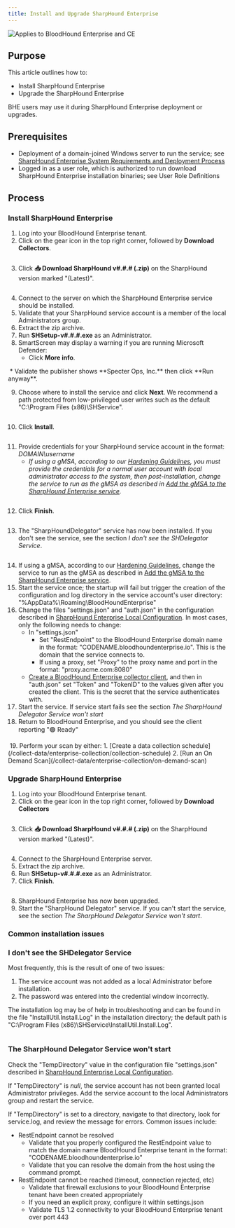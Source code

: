 ```yaml
---
title: Install and Upgrade SharpHound Enterprise
---
```


<img noZoom src="/assets/enterprise-AND-community-edition-pill-tag.svg" alt="Applies to BloodHound Enterprise and CE"/>

## Purpose

This article outlines how to:

* Install SharpHound Enterprise
* Upgrade the SharpHound Enterprise

BHE users may use it during SharpHound Enterprise deployment or upgrades.

## Prerequisites


* Deployment of a domain-joined Windows server to run the service; see [SharpHound Enterprise System Requirements and Deployment Process](/install-data-collector/install-sharphound/system-requirements)
* Logged in as a user role, which is authorized to run download SharpHound Enterprise installation binaries; see User Role Definitions

## Process

### Install SharpHound Enterprise

1.  Log into your BloodHound Enterprise tenant.
2.  Click on the gear icon in the top right corner, followed by **Download Collectors**.
<Frame>
  <img src="/assets/image-39.png" alt=""/>
</Frame>


3.  Click **📥 Download SharpHound v#.#.# (.zip)** on the SharpHound version marked "(Latest)".
<Frame>
  <img src="/assets/image-40.png" alt=""/>
</Frame>


4.  Connect to the server on which the SharpHound Enterprise service should be installed.
5.  Validate that your SharpHound service account is a member of the local Administrators group.
6.  Extract the zip archive.
7.  Run **SHSetup-v#.#.#.exe** as an Administrator.
8.  SmartScreen may display a warning if you are running Microsoft Defender:
    * Click **More info**.
<Frame>
  <img src="/assets/image-41.png" alt=""/>
</Frame>
    * Validate the publisher shows **Specter Ops, Inc.** then click **Run anyway**.
<Frame>
  <img src="/assets/image-42.png" alt=""/>
</Frame>


9.  Choose where to install the service and click **Next**. We recommend a path protected from low-privileged user writes such as the default "C:\\Program Files (x86)\\SHService".
<Frame>
  <img src="/assets/image-43.png" alt=""/>
</Frame>


10. Click **Install**.
<Frame>
  <img src="/assets/image-44.png" alt=""/>
</Frame>


11. Provide credentials for your SharpHound service account in the format: _DOMAIN\\username_
    * _If using a gMSA, according to our [Hardening Guidelines](/manage-bloodhound/securing-bloodhound-and-collectors/sharphound-hardening), you must provide the credentials for a normal user account with local administrator access to the system, then post-installation, change the service to run as the gMSA as described in [Add the gMSA to the SharpHound Enterprise service](/install-data-collector/install-sharphound/create-gmsa)._
<Frame>
  <img src="/assets/image-45.png" alt=""/>
</Frame>


12. Click **Finish**.
<Frame>
  <img src="/assets/image-46.png" alt=""/>
</Frame>


13. The "SharpHoundDelegator" service has now been installed. If you don't see the service, see the section _I don't see the SHDelegator Service_.
<Frame>
  <img src="/assets/image-47.png" alt=""/>
</Frame>


14. If using a gMSA, according to our [Hardening Guidelines](/manage-bloodhound/securing-bloodhound-and-collectors/sharphound-hardening), change the service to run as the gMSA as described in [Add the gMSA to the SharpHound Enterprise service](/install-data-collector/install-sharphound/create-gmsa).
15. Start the service once; the startup will fail but trigger the creation of the configuration and log directory in the service account's user directory: "%AppData%\Roaming\BloodHoundEnterprise"
16. Change the files "settings.json" and "auth.json" in the configuration described in [SharpHound Enterprise Local Configuration](/install-data-collector/install-sharphound/local-configuration). In most cases, only the following needs to change:
    * In "settings.json"
        * Set "RestEndpoint" to the BloodHound Enterprise domain name in the format: "CODENAME.bloodhoundenterprise.io". This is the domain that the service connects to.
        * If using a proxy, set "Proxy" to the proxy name and port in the format: "proxy.acme.com:8080"
    * [Create a BloodHound Enterprise collector client](/collect-data/enterprise-collection/create-collector), and then in "auth.json" set "Token" and "TokenID" to the values given after you created the client. This is the secret that the service authenticates with.
17. Start the service. If service start fails see the section _The SharpHound Delegator Service won't start_
18. Return to BloodHound Enterprise, and you should see the client reporting "🟢 Ready"
<Frame>
  <img src="/assets/image-48.png" alt=""/>
</Frame>
19. Perform your scan by either:
    1.  [Create a data collection schedule](/collect-data/enterprise-collection/collection-schedule)
    2.  [Run an On Demand Scan](/collect-data/enterprise-collection/on-demand-scan)

### Upgrade SharpHound Enterprise

1.  Log into your BloodHound Enterprise tenant.
2.  Click on the gear icon in the top right corner, followed by **Download Collectors**
<Frame>
  <img src="/assets/image-49.png" alt=""/>
</Frame>


3.  Click **📥 Download SharpHound v#.#.# (.zip)** on the SharpHound version marked "(Latest)".
<Frame>
  <img src="/assets/image-50.png" alt=""/>
</Frame>

4.  Connect to the SharpHound Enterprise server.
5.  Extract the zip archive.
6.  Run **SHSetup-v#.#.#.exe** as an Administrator.
7.  Click **Finish**.
<Frame>
  <img src="/assets/image-51.png" alt=""/>
</Frame>


8.  SharpHound Enterprise has now been upgraded.
9.  Start the "SharpHound Delegator" service. If you can't start the service, see the section _The SharpHound Delegator Service won't start_.

### Common installation issues

### I don't see the SHDelegator Service

Most frequently, this is the result of one of two issues:

1.  The service account was not added as a local Administrator before installation.
2.  The password was entered into the credential window incorrectly.

The installation log may be of help in troubleshooting and can be found in the file "InstallUtil.Install.Log" in the installation directory; the default path is "C:\\Program Files (x86)\\SHService\\InstallUtil.Install.Log".

<Frame>
  <img src="/assets/image-52.png" alt=""/>
</Frame>

### The SharpHound Delegator Service won't start

Check the "TempDirectory" value in the configuration file "settings.json" described in [SharpHound Enterprise Local Configuration](/install-data-collector/install-sharphound/local-configuration).

If "TempDirectory" is _null_, the service account has not been granted local Administrator privileges. Add the service account to the local Administrators group and restart the service.

If "TempDirectory" is set to a directory, navigate to that directory, look for service.log, and review the message for errors. Common issues include:

* RestEndpoint cannot be resolved
    * Validate that you properly configured the RestEndpoint value to match the domain name BloodHound Enterprise tenant in the format: "CODENAME.bloodhoundenterprise.io"
    * Validate that you can resolve the domain from the host using the command prompt.
* RestEndpoint cannot be reached (timeout, connection rejected, etc)
    * Validate that firewall exclusions to your BloodHound Enterprise tenant have been created appropriately
    * If you need an explicit proxy, configure it within settings.json
    * Validate TLS 1.2 connectivity to your BloodHound Enterprise tenant over port 443

